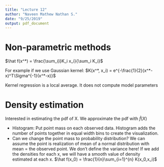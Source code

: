 ```yaml
---
title: "Lecture 12"
author: "Naveen Mathew Nathan S."
date: "9/25/2019"
output: pdf_document
---
```


# Non-parametric methods

$\hat f(x^*) = \frac{\sum_{i}K_i x_i}{\sum_i K_i}$

For example if we use Gaussian kernel: $K(x^*, x_i) = e^{-\frac{1}{2}(x^*-x)^T\Sigma^{-1}(x^*-x)}$

Kernel regression is a local average. It does not compute model parameters

# Density estimation

Interested in estimating the pdf of X. We approximate the pdf with $\hat f(X)$

- Histogram: Put point mass on each observed data. Histogram adds the number of points together in equal width bins to create the visualization.
- Can we change the point mass to probability distribution? We can assume the point is realization of mean of a normal distribution with mean = the observed point. We don't define the variance here! If we add the densities for each x, we will have a smooth value of density estimated at each x. $\hat f(x_0) = \frac{1}{n}\sum_{i=1}^{n} K(x_0,x_i)$